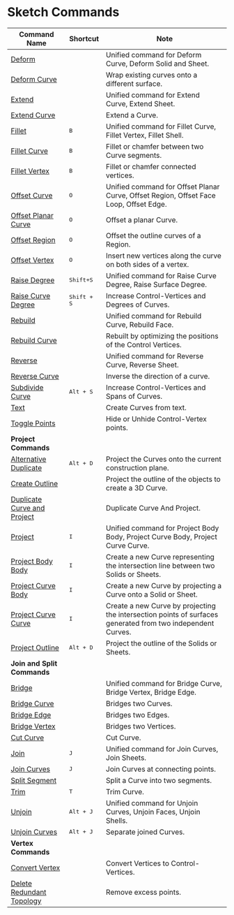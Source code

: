 # Sketch Commands

| Command Name                                                      | Shortcut                   | Note                                                                                                       |
| ----------------------------------------------------------------- | -------------------------- | ---------------------------------------------------------------------------------------------------------- |
| [Deform](/sketch/deform)                                           |                            | Unified command for Deform Curve, Deform Solid and Sheet.                                                   |
| [Deform Curve](/sketch/deform-sketch)                              |                            | Wrap existing curves onto a different surface.                                                              |
| [Extend](/sketch/extend)                                           |                            | Unified command for Extend Curve, Extend Sheet.                                                             |
| [Extend Curve](/sketch/extend-curve)                               |                            | Extend a Curve.                                                                                             |
| [Fillet](/sketch/fillet)                                           | <kbd>B</kbd>               | Unified command for Fillet Curve, Fillet Vertex, Fillet Shell.                                              |
| [Fillet Curve](/sketch/fillet-curve)                               | <kbd>B</kbd>               | Fillet or chamfer between two Curve segments.                                                               |
| [Fillet Vertex](/sketch/fillet-vertex)                             | <kbd>B</kbd>               | Fillet or chamfer connected vertices.                                                                       |
| [Offset Curve](/sketch/offset-curve)                               | <kbd>O</kbd>               | Unified command for Offset Planar Curve, Offset Region, Offset Face Loop, Offset Edge.                      |
| [Offset Planar Curve](/sketch/offset-planar-curve)                 | <kbd>O</kbd>               | Offset a planar Curve.                                                                                      |
| [Offset Region](/sketch/offset-region)                             | <kbd>O</kbd>               | Offset the outline curves of a Region.                                                                      |
| [Offset Vertex](/sketch/offset-vertex)                             | <kbd>O</kbd>               | Insert new vertices along the curve on both sides of a vertex.                                              |
| [Raise Degree](/sketch/raise-degree)                               | <kbd>Shift+S</kbd>       | Unified command for Raise Curve Degree, Raise Surface Degree.                                               |
| [Raise Curve Degree](/sketch/raise-curve-degree)                   | <kbd>Shift + S</kbd>       | Increase Control-Vertices and Degrees of Curves.                                                            |
| [Rebuild](/sketch/rebuild)                                         |                            | Unified command for Rebuild Curve, Rebuild Face.                                                            |
| [Rebuild Curve](/sketch/rebuild-curve)                             |                            | Rebuilt by optimizing the positions of the Control Vertices.                                                |
| [Reverse](/sketch/reverse)                                         |                            | Unified command for Reverse Curve, Reverse Sheet.                                                           |
| [Reverse Curve](/sketch/reverse-curve)                             |                            | Inverse the direction of a curve.                                                                           |
| [Subdivide Curve](/sketch/subdivide-curve)                         | <kbd>Alt + S</kbd>         | Increase Control-Vertices and Spans of Curves.                                                              |
| [Text](/sketch/text)                                               |                            | Create Curves from text.                                                                                    |
| [Toggle Points](/sketch/toggle-points)                             |                            | Hide or Unhide Control-Vertex points.                                                                       |
| **Project Commands**                                               |                           |                                                                                                            |
| [Alternative Duplicate](/sketch/alternative-duplicate)             | <kbd>Alt + D</kbd>       | Project the Curves onto the current construction plane.                                                     |
| [Create Outline](/sketch/create-outline)                           |                          | Project the outline of the objects to create a 3D Curve.                                                    |
| [Duplicate Curve and Project](/sketch/duplicate-curve-and-project) |                          | Duplicate Curve And Project.                                                                                |
| [Project](/sketch/project)                                         | <kbd>I</kbd>             | Unified command for Project Body Body, Project Curve Body, Project Curve Curve.                             |
| [Project Body Body](/sketch/project-body-body)                     | <kbd>I</kbd>             | Create a new Curve representing the intersection line between two Solids or Sheets.                         |
| [Project Curve Body](/sketch/project-curve-body)                   | <kbd>I</kbd>             | Create a new Curve by projecting a Curve onto a Solid or Sheet.                                             |
| [Project Curve Curve](/sketch/project-curve-curve)                 | <kbd>I</kbd>             | Create a new Curve by projecting the intersection points of surfaces generated from two independent Curves. |
| [Project Outline](/sketch/project-outline)                         | <kbd>Alt + D</kbd>       | Project the outline of the Solids or Sheets.                                                                |
| **Join and Split Commands**                                        |                          |                                                                                                            |
| [Bridge](/sketch/bridge)                                           |                          | Unified command for Bridge Curve, Bridge Vertex, Bridge Edge.                                               |
| [Bridge Curve](/sketch/bridge-curve)                               |                          | Bridges two Curves.                                                                                         |
| [Bridge Edge](/sketch/bridge-edge)                                 |                          | Bridges two Edges.                                                                                          |
| [Bridge Vertex](/sketch/bridge-vertex)                             |                          | Bridges two Vertices.                                                                                       |
| [Cut Curve](/sketch/cut-curve)                                     |                          | Cut Curve.                                                                                                  |
| [Join](/sketch/join)                                               | <kbd>J</kbd>             | Unified command for Join Curves, Join Sheets.                                                               |
| [Join Curves](/sketch/join-curves)                                 | <kbd>J</kbd>             | Join Curves at connecting points.                                                                           |
| [Split Segment](/sketch/split-segment)                             |                          | Split a Curve into two segments.                                                                            |
| [Trim](/sketch/trim)                                               | <kbd>T</kbd>             | Trim Curve.                                                                                                 |
| [Unjoin](/sketch/unjoin)                                           | <kbd>Alt + J</kbd>       | Unified command for Unjoin Curves, Unjoin Faces, Unjoin Shells.                                             |
| [Unjoin Curves](/sketch/unjoin-curve)                              | <kbd>Alt + J</kbd>       | Separate joined Curves.                                                                                     |
| **Vertex Commands**                                                |                          |                                                                                                            |
| [Convert Vertex](/sketch/convert-vertex)                           |                          | Convert Vertices to Control-Vertices.                                                                       |
| [Delete Redundant Topology](/sketch/delete-redundant-topology)     |                          | Remove excess points.                                                                                       |
